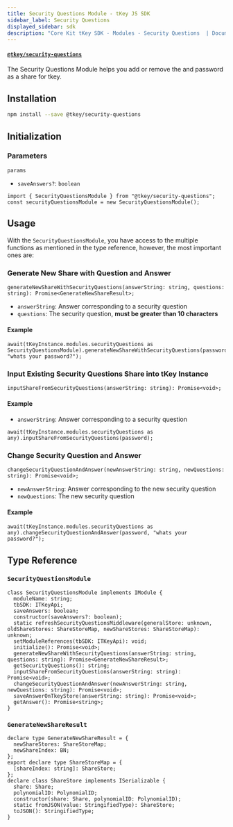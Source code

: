 ```yaml
---
title: Security Questions Module - tKey JS SDK
sidebar_label: Security Questions
displayed_sidebar: sdk
description: "Core Kit tKey SDK - Modules - Security Questions  | Documentation - Web3Auth"
---
```


#### [`@tkey/security-questions`](https://npmjs.com/package/@tkey/security-questions)

The Security Questions Module helps you add or remove the and password as a share for tkey.

## Installation

```bash npm2yarn
npm install --save @tkey/security-questions
```

## Initialization

### Parameters

`params`

- `saveAnswers?`: `boolean`

```tsx
import { SecurityQuestionsModule } from "@tkey/security-questions";
const securityQuestionsModule = new SecurityQuestionsModule();
```

## Usage

With the `SecurityQuestionsModule`, you have access to the multiple functions as mentioned in the type reference, however, the most important ones
are:

### Generate New Share with Question and Answer

`generateNewShareWithSecurityQuestions(answerString: string, questions: string): Promise<GenerateNewShareResult>;`

- `answerString`: Answer corresponding to a security question
- `questions`: The security question, **must be greater than 10 characters**

#### Example

```tsx
await(tKeyInstance.modules.securityQuestions as SecurityQuestionsModule).generateNewShareWithSecurityQuestions(password, "whats your password?");
```

### Input Existing Security Questions Share into tKey Instance

`inputShareFromSecurityQuestions(answerString: string): Promise<void>;`

#### Example

- `answerString`: Answer corresponding to a security question

```tsx
await(tKeyInstance.modules.securityQuestions as any).inputShareFromSecurityQuestions(password);
```

### Change Security Question and Answer

`changeSecurityQuestionAndAnswer(newAnswerString: string, newQuestions: string): Promise<void>;`

- `newAnswerString`: Answer corresponding to the new security question
- `newQuestions`: The new security question

#### Example

```tsx
await(tKeyInstance.modules.securityQuestions as any).changeSecurityQuestionAndAnswer(password, "whats your password?");
```

## Type Reference

### `SecurityQuestionsModule`

```tsx
class SecurityQuestionsModule implements IModule {
  moduleName: string;
  tbSDK: ITKeyApi;
  saveAnswers: boolean;
  constructor(saveAnswers?: boolean);
  static refreshSecurityQuestionsMiddleware(generalStore: unknown, oldShareStores: ShareStoreMap, newShareStores: ShareStoreMap): unknown;
  setModuleReferences(tbSDK: ITKeyApi): void;
  initialize(): Promise<void>;
  generateNewShareWithSecurityQuestions(answerString: string, questions: string): Promise<GenerateNewShareResult>;
  getSecurityQuestions(): string;
  inputShareFromSecurityQuestions(answerString: string): Promise<void>;
  changeSecurityQuestionAndAnswer(newAnswerString: string, newQuestions: string): Promise<void>;
  saveAnswerOnTkeyStore(answerString: string): Promise<void>;
  getAnswer(): Promise<string>;
}
```

### `GenerateNewShareResult`

```tsx
declare type GenerateNewShareResult = {
  newShareStores: ShareStoreMap;
  newShareIndex: BN;
};
export declare type ShareStoreMap = {
  [shareIndex: string]: ShareStore;
};
declare class ShareStore implements ISerializable {
  share: Share;
  polynomialID: PolynomialID;
  constructor(share: Share, polynomialID: PolynomialID);
  static fromJSON(value: StringifiedType): ShareStore;
  toJSON(): StringifiedType;
}
```
